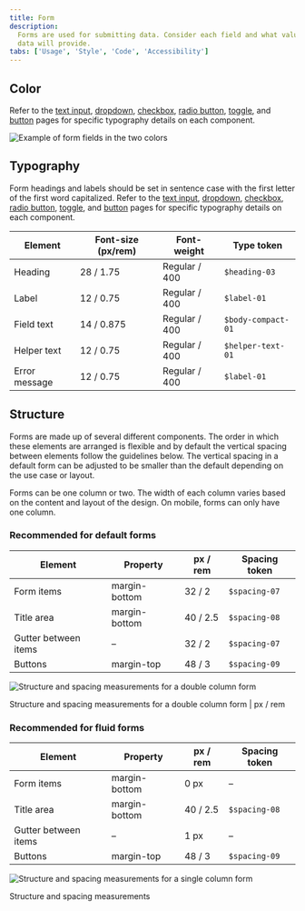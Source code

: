 ```yaml
---
title: Form
description:
  Forms are used for submitting data. Consider each field and what value the
  data will provide.
tabs: ['Usage', 'Style', 'Code', 'Accessibility']
---
```


## Color

Refer to the [text input](/components/text-input/usage),
[dropdown](/components/dropdown/usage), [checkbox](/components/checkbox/usage),
[radio button](/components/radio-button/usage),
[toggle](/components/toggle/usage), and [button](/components/button/usage) pages
for specific typography details on each component.

<div className="image--fixed">

![Example of form fields in the two colors](images/form-style-3.png)

</div>

## Typography

Form headings and labels should be set in sentence case with the first letter of
the first word capitalized. Refer to the
[text input](/components/text-input/usage),
[dropdown](/components/dropdown/usage), [checkbox](/components/checkbox/usage),
[radio button](/components/radio-button/usage),
[toggle](/components/toggle/usage), and [button](/components/button/usage) pages
for specific typography details on each component.

| Element       | Font-size (px/rem) | Font-weight   | Type token         |
| ------------- | ------------------ | ------------- | ------------------ |
| Heading       | 28 / 1.75          | Regular / 400 | `$heading-03`      |
| Label         | 12 / 0.75          | Regular / 400 | `$label-01`        |
| Field text    | 14 / 0.875         | Regular / 400 | `$body-compact-01` |
| Helper text   | 12 / 0.75          | Regular / 400 | `$helper-text-01`  |
| Error message | 12 / 0.75          | Regular / 400 | `$label-01`        |

## Structure

Forms are made up of several different components. The order in which these
elements are arranged is flexible and by default the vertical spacing between
elements follow the guidelines below. The vertical spacing in a default form can
be adjusted to be smaller than the default depending on the use case or layout.

Forms can be one column or two. The width of each column varies based on the
content and layout of the design. On mobile, forms can only have one column.

### Recommended for default forms

| Element              | Property      | px / rem | Spacing token |
| -------------------- | ------------- | -------- | ------------- |
| Form items           | margin-bottom | 32 / 2   | `$spacing-07` |
| Title area           | margin-bottom | 40 / 2.5 | `$spacing-08` |
| Gutter between items | –             | 32 / 2   | `$spacing-07` |
| Buttons              | margin-top    | 48 / 3   | `$spacing-09` |

<div className="image--fixed">

![Structure and spacing measurements for a double column form ](images/form-style-1.png)

</div>

<Caption>
  Structure and spacing measurements for a double column form | px / rem
</Caption>

### Recommended for fluid forms

| Element              | Property      | px / rem | Spacing token |
| -------------------- | ------------- | -------- | ------------- |
| Form items           | margin-bottom | 0 px     | –             |
| Title area           | margin-bottom | 40 / 2.5 | `$spacing-08` |
| Gutter between items | –             | 1 px     | –             |
| Buttons              | margin-top    | 48 / 3   | `$spacing-09` |

<div className="image--fixed">

![Structure and spacing measurements for a single column form](images/form-style-4.png)

</div>

<Caption>Structure and spacing measurements</Caption>
